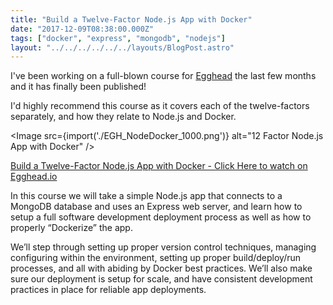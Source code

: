 ```yaml
---
title: "Build a Twelve-Factor Node.js App with Docker"
date: "2017-12-09T08:38:00.000Z"
tags: ["docker", "express", "mongodb", "nodejs"]
layout: "../../../../../../layouts/BlogPost.astro"
---
```



I've been working on a full-blown course for <a href="https://egghead.io" target="_blank">Egghead</a> the last few months and it has finally been published!

I'd highly recommend this course as it covers each of the twelve-factors separately, and how they relate to Node.js and Docker.

<Image src={import('./EGH_NodeDocker_1000.png')} alt="12 Factor Node.js App with Docker" />

[Build a Twelve-Factor Node.js App with Docker - Click Here to watch on Egghead.io]((https://egghead.io/courses/build-a-twelve-factor-node-js-app-with-docker))

In this course we will take a simple Node.js app that connects to a MongoDB database and uses an Express web server, and learn how to setup a full software development deployment process as well as how to properly “Dockerize” the app.

We’ll step through setting up proper version control techniques, managing configuring within the environment, setting up proper build/deploy/run processes, and all with abiding by Docker best practices. We’ll also make sure our deployment is setup for scale, and have consistent development practices in place for reliable app deployments.
